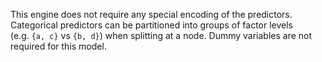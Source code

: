 This engine does not require any special encoding of the predictors. Categorical predictors can be partitioned into groups of factor levels (e.g. `{a, c}` vs `{b, d}`) when splitting at a node. Dummy variables are not required for this model. 
